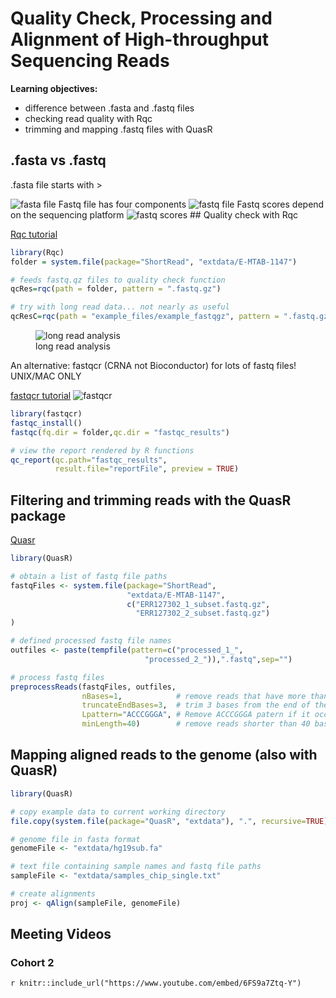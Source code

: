 # Quality Check, Processing and Alignment of High-throughput Sequencing Reads

**Learning objectives:**

- difference between .fasta and .fastq files
- checking read quality with Rqc
- trimming and mapping .fastq files with QuasR

## .fasta vs .fastq

.fasta file starts with >

![fasta file](images/fastaPic.png)
Fastq file has four components
![fastq file](images/fastqPic.png)
Fastq scores depend on the sequencing platform
![fastq scores](images/fastqScores.png)
## Quality check with Rqc

[Rqc tutorial](http://www.bioconductor.org/packages/release/bioc/vignettes/Rqc/inst/doc/Rqc.html)

```r
library(Rqc)
folder = system.file(package="ShortRead", "extdata/E-MTAB-1147")

# feeds fastq.qz files to quality check function
qcRes=rqc(path = folder, pattern = ".fastq.gz")

```

```r
# try with long read data... not nearly as useful
qcResC=rqc(path = "example_files/example_fastqgz", pattern = ".fastq.gz")

```
![long read analysis](images/long_read_analysis.jpg)

An alternative: fastqcr (CRNA not Bioconductor) for lots of fastq files!
UNIX/MAC ONLY

[fastqcr tutorial](https://cran.r-project.org/web/packages/fastqcr/readme/README.html)
![fastqcr](images/fastqcr.png)

```r
library(fastqcr)
fastqc_install()
fastqc(fq.dir = folder,qc.dir = "fastqc_results")

# view the report rendered by R functions
qc_report(qc.path="fastqc_results", 
          result.file="reportFile", preview = TRUE)
```

## Filtering and trimming reads with the QuasR package

[Quasr](https://bioconductor.org/packages/release/bioc/vignettes/QuasR/inst/doc/QuasR.html#6_Example_workflows)

```r
library(QuasR)

# obtain a list of fastq file paths
fastqFiles <- system.file(package="ShortRead",
                          "extdata/E-MTAB-1147",
                          c("ERR127302_1_subset.fastq.gz",
                            "ERR127302_2_subset.fastq.gz")
)

# defined processed fastq file names
outfiles <- paste(tempfile(pattern=c("processed_1_",
                              "processed_2_")),".fastq",sep="")

# process fastq files
preprocessReads(fastqFiles, outfiles, 
                nBases=1,            # remove reads that have more than 1 N
                truncateEndBases=3,  # trim 3 bases from the end of the reads 
                Lpattern="ACCCGGGA", # Remove ACCCGGGA patern if it occurs at the start 
                minLength=40)        # remove reads shorter than 40 base-pairs 
```

## Mapping aligned reads to the genome (also with QuasR)
```r
library(QuasR)

# copy example data to current working directory
file.copy(system.file(package="QuasR", "extdata"), ".", recursive=TRUE)

# genome file in fasta format
genomeFile <- "extdata/hg19sub.fa"

# text file containing sample names and fastq file paths
sampleFile <- "extdata/samples_chip_single.txt"

# create alignments 
proj <- qAlign(sampleFile, genomeFile)
```


## Meeting Videos

### Cohort 2

`r knitr::include_url("https://www.youtube.com/embed/6FS9a7Ztq-Y")`
